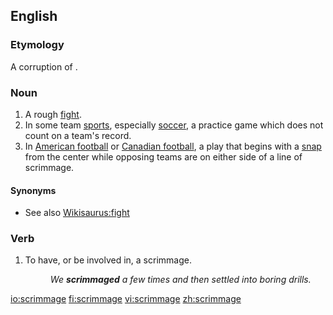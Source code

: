 ==English==

===Etymology===
A corruption of {{term|skirmish}}.

===Noun===
{{en-noun}}

# A rough [[fight]].
# In some team [[sports]], especially [[soccer]], a practice game which does not count on a team's record.
# In [[American football]] or [[Canadian football]], a play that begins with a [[snap]] from the center while opposing teams are on either side of a line of scrimmage.

====Synonyms====
* See also [[Wikisaurus:fight]]

===Verb===
{{en-verb|scrimmag|ed}}

# To have, or be involved in, a scrimmage.
#:''We '''scrimmaged''' a few times and then settled into boring drills.''

[[io:scrimmage]]
[[fi:scrimmage]]
[[vi:scrimmage]]
[[zh:scrimmage]]